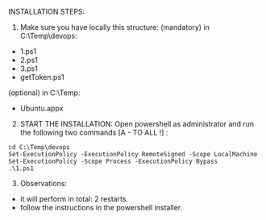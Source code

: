 INSTALLATION STEPS:

1. Make sure you have locally this structure:
(mandatory) in C:\Temp\devops:
  - 1.ps1
  - 2.ps1
  - 3.ps1
  - getToken.ps1

(optional) in C:\Temp:
  - Ubuntu.appx

2. START THE INSTALLATION:
Open powershell as administrator and run the following two commands [A - TO ALL !] :
```
cd C:\Temp\devops
Set-ExecutionPolicy -ExecutionPolicy RemoteSigned -Scope LocalMachine 
Set-ExecutionPolicy -Scope Process -ExecutionPolicy Bypass 
.\1.ps1
```

3. Observations:
- it will perform in total: 2 restarts.
- follow the instructions in the powershell installer.





